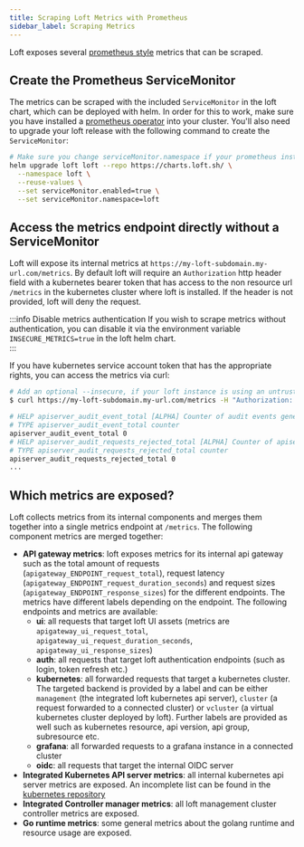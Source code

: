 ```yaml
---
title: Scraping Loft Metrics with Prometheus
sidebar_label: Scraping Metrics
---
```


Loft exposes several [prometheus style](https://prometheus.io/docs/practices/naming/) metrics that can be scraped.

## Create the Prometheus ServiceMonitor

The metrics can be scraped with the included `ServiceMonitor` in the loft chart, which can be deployed with helm. In order for this to work, make sure you have installed a [prometheus operator](https://github.com/prometheus-operator/prometheus-operator) into your cluster. You'll also need to upgrade your loft release with the following command to create the `ServiceMonitor`:

```bash
# Make sure you change serviceMonitor.namespace if your prometheus installation requires this.
helm upgrade loft loft --repo https://charts.loft.sh/ \
  --namespace loft \
  --reuse-values \
  --set serviceMonitor.enabled=true \
  --set serviceMonitor.namespace=loft
```

## Access the metrics endpoint directly without a ServiceMonitor

Loft will expose its internal metrics at `https://my-loft-subdomain.my-url.com/metrics`. 
By default loft will require an `Authorization` http header field with a kubernetes bearer token that has access to the non resource url `/metrics` in the kubernetes cluster where loft is installed.
If the header is not provided, loft will deny the request.

:::info Disable metrics authentication
If you wish to scrape metrics without authentication, you can disable it via the environment variable `INSECURE_METRICS=true` in the loft helm chart.  
:::

If you have kubernetes service account token that has the appropriate rights, you can access the metrics via curl:
```bash
# Add an optional --insecure, if your loft instance is using an untrusted certificate
$ curl https://my-loft-subdomain.my-url.com/metrics -H "Authorization: Bearer eyJhbGci..."

# HELP apiserver_audit_event_total [ALPHA] Counter of audit events generated and sent to the audit backend.
# TYPE apiserver_audit_event_total counter
apiserver_audit_event_total 0
# HELP apiserver_audit_requests_rejected_total [ALPHA] Counter of apiserver requests rejected due to an error in audit logging backend.
# TYPE apiserver_audit_requests_rejected_total counter
apiserver_audit_requests_rejected_total 0
...
```
## Which metrics are exposed?

Loft collects metrics from its internal components and merges them together into a single metrics endpoint at `/metrics`. The following component metrics are merged together:
- **API gateway metrics**: loft exposes metrics for its internal api gateway such as the total amount of requests (`apigateway_ENDPOINT_request_total`), request latency (`apigateway_ENDPOINT_request_duration_seconds`) and request sizes (`apigateway_ENDPOINT_response_sizes`) for the different endpoints. The metrics have different labels depending on the endpoint. The following endpoints and metrics are available:
  - **ui**: all requests that target loft UI assets (metrics are `apigateway_ui_request_total`, `apigateway_ui_request_duration_seconds`, `apigateway_ui_response_sizes`)
  - **auth**: all requests that target loft authentication endpoints (such as login, token refresh etc.)
  - **kubernetes**: all forwarded requests that target a kubernetes cluster. The targeted backend is provided by a label and can be either `management` (the integrated loft kubernetes api server), `cluster` (a request forwarded to a connected cluster) or `vcluster` (a virtual kubernetes cluster deployed by loft). Further labels are provided as well such as kubernetes resource, api version, api group, subresource etc.
  - **grafana**: all forwarded requests to a grafana instance in a connected cluster
  - **oidc**: all requests that target the internal OIDC server
- **Integrated Kubernetes API server metrics**: all internal kubernetes api server metrics are exposed. An incomplete list can be found in the [kubernetes repository](https://github.com/kubernetes/apiserver/blob/master/pkg/endpoints/metrics/metrics.go)
- **Integrated Controller manager metrics**: all loft management cluster controller metrics are exposed. 
- **Go runtime metrics**: some general metrics about the golang runtime and resource usage are exposed.
